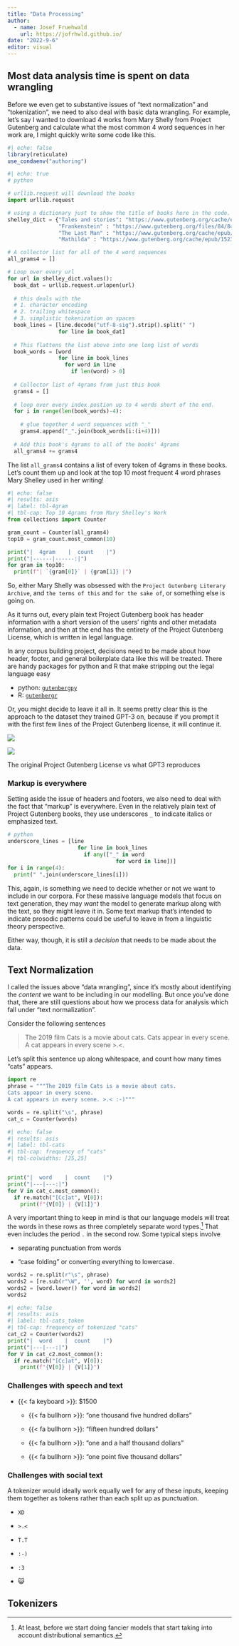 ```yaml
---
title: "Data Processing"
author:
  - name: Josef Fruehwald
    url: https://jofrhwld.github.io/
date: "2022-9-6"
editor: visual
---
```


## Most data analysis time is spent on data wrangling

Before we even get to substantive issues of "text normalization" and "tokenization", we need to also deal with basic data wrangling. For example, let's say I wanted to download 4 works from Mary Shelly from Project Gutenberg and calculate what the most common 4 word sequences in her work are, I might quickly write some code like this.

```r
#| echo: false
library(reticulate)
use_condaenv("authoring")
```

```python
#| echo: true
# python

# urllib.request will download the books
import urllib.request

# using a dictionary just to show the title of books here in the code.
shelley_dict = {"Tales and stories": "https://www.gutenberg.org/cache/epub/56665/pg56665.txt",
                "Frankenstein" : "https://www.gutenberg.org/files/84/84-0.txt",
                "The Last Man" : "https://www.gutenberg.org/cache/epub/18247/pg18247.txt",
                "Mathilda" : "https://www.gutenberg.org/cache/epub/15238/pg15238.txt"}

# A collector list for all of the 4 word sequences
all_grams4 = []

# Loop over every url
for url in shelley_dict.values():
  book_dat = urllib.request.urlopen(url)
  
  # this deals with the 
  # 1. character encoding
  # 2. trailing whitespace
  # 3. simplistic tokenization on spaces
  book_lines = [line.decode("utf-8-sig").strip().split(" ") 
                for line in book_dat]
  
  # This flattens the list above into one long list of words
  book_words = [word 
                for line in book_lines 
                  for word in line 
                    if len(word) > 0]
  
  # Collector list of 4grams from just this book
  grams4 = []
  
  # loop over every index postion up to 4 words short of the end.
  for i in range(len(book_words)-4):
    
    # glue together 4 word sequences with "_"
    grams4.append("_".join(book_words[i:(i+4)]))
    
  # Add this book's 4grams to all of the books' 4grams
  all_grams4 += grams4

```

The list `all_grams4` contains a list of every token of 4grams in these books. Let's count them up and look at the top 10 most frequent 4 word phrases Mary Shelley used in her writing!

```python
#| echo: false
#| results: asis
#| label: tbl-4gram
#| tbl-cap: Top 10 4grams from Mary Shelley's Work
from collections import Counter

gram_count = Counter(all_grams4)
top10 = gram_count.most_common(10)

print("|  4gram    |  count    |")
print("|------|------:|")
for gram in top10:
  print(f"| `{gram[0]}` | {gram[1]} |")

```

So, either Mary Shelly was obsessed with the `Project Gutenberg Literary Archive`, and `the terms of this` and `for the sake of`, or something else is going on.

As it turns out, every plain text Project Gutenberg book has header information with a short version of the users' rights and other metadata information, and then at the end has the entirety of the Project Gutenberg License, which is written in legal language.

In any corpus building project, decisions need to be made about how header, footer, and general boilerplate data like this will be treated. There are handy packages for python and R that make stripping out the legal language easy

-   python: [`gutenbergpy`](https://github.com/raduangelescu/gutenbergpy)
-   R: [`gutenbergr`](https://docs.ropensci.org/gutenbergr/)

Or, you might decide to leave it all in. It seems pretty clear this is the approach to the dataset they trained GPT-3 on, because if you prompt it with the first few lines of the Project Gutenberg license, it will continue it.

::: {#fig-licenses layout-ncol="2"}
![](assets/gut_license.png){#orig-gut fig-alt="The original plain text Project Gutenberg license"}

![](assets/gpt3_gut.png){#gpt_gut fig-alt="The GPT3 api, which has been given the first few lines of the Project Gutenberg license, and has completed the rest."}

The original Project Gutenberg License vs what GPT3 reproduces
:::

### Markup is everywhere

Setting aside the issue of headers and footers, we also need to deal with the fact that "markup" is everywhere. Even in the relatively plain text of Project Gutenberg books, they use underscores `_` to indicate italics or emphasized text.

```python
# python
underscore_lines = [line 
                      for line in book_lines 
                        if any(["_" in word 
                                  for word in line])]
for i in range(4):
  print(" ".join(underscore_lines[i]))
```

This, again, is something we need to decide whether or not we want to include in our corpora. For these massive language models that focus on text generation, they may *want* the model to generate markup along with the text, so they might leave it in. Some text markup that's intended to indicate prosodic patterns could be useful to leave in from a linguistic theory perspective.

Either way, though, it is still a *decision* that needs to be made about the data.

## Text Normalization

I called the issues above "data wrangling", since it's mostly about identifying the *content* we want to be including in our modelling. But once you've done that, there are still questions about how we process data for analysis which fall under "text normalization".

Consider the following sentences

> The 2019 film Cats is a movie about cats. Cats appear in every scene. A cat appears in every scene \>.\<.

Let's split this sentence up along whitespace, and count how many times "cats" appears.

```python
import re
phrase = """The 2019 film Cats is a movie about cats. 
Cats appear in every scene. 
A cat appears in every scene. >.< :-)"""

words = re.split("\s", phrase)
cat_c = Counter(words)
```

```python
#| echo: false
#| results: asis
#| label: tbl-cats
#| tbl-cap: frequency of "cats"
#| tbl-colwidths: [25,25]


print("|  word    |  count    |")
print("|---|---:|")
for V in cat_c.most_common():
  if re.match("[Cc]at", V[0]):
    print(f"{V[0]} | {V[1]}")

```

A very important thing to keep in mind is that our language models will treat the words in these rows as three completely separate word types.[^1] That even includes the period `.` in the second row. Some typical steps involve

[^1]: At least, before we start doing fancier models that start taking into account distributional semantics.

-   separating punctuation from words

-   "case folding" or converting everything to lowercase.

```python
words2 = re.split(r"\s", phrase)
words2 = [re.sub(r"\W", '', word) for word in words2]
words2 = [word.lower() for word in words2]
words2
```

```python
#| echo: false
#| results: asis
#| label: tbl-cats_token
#| tbl-cap: frequency of tokenized "cats"
cat_c2 = Counter(words2)
print("|  word    |  count    |")
print("|---|---:|")
for V in cat_c2.most_common():
  if re.match("[Cc]at", V[0]):
    print(f"{V[0]} | {V[1]}")
```

### Challenges with speech and text

-   

    {{< fa keyboard >}}: $1500

    -   

        {{< fa bullhorn >}}: "one thousand five hundred dollars"

    -   

        {{< fa bullhorn >}}: "fifteen hundred dollars"

    -   

        {{< fa bullhorn >}}: "one and a half thousand dollars"

    -   

        {{< fa bullhorn >}}: "one point five thousand dollars"

### Challenges with social text

A tokenizer would ideally work equally well for any of these inputs, keeping them together as tokens rather than each split up as punctuation.

-   `XD`

-   `>.<`

-   `T.T`

-   `:-)`

-   `:3`

-   😺

## Tokenizers
